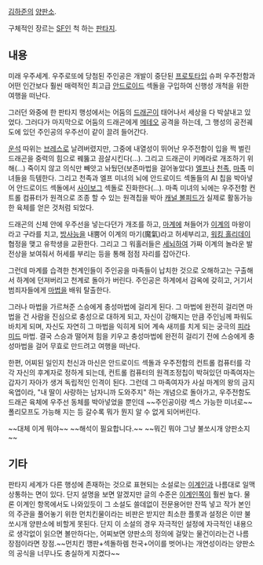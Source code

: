 [[김하준]]의 [[양판소]].

구체적인 장르는 [[SF]]인 척 하는 [[판타지]].

== 내용 ==
미래 우주세계. 우주로또에 당첨된 주인공은 개발이 중단된 [[프로토타입]] 슈퍼 우주전함과 어떤 인간보다 훨씬 매력적인 최고급 [[안드로이드]] 섹돌을 구입하여 신행성 개척을 위한 여행을 떠난다.

그러던 와중에 한 판타지 행성에서는 어둠의 [[드래곤]]이 태어나서 세상을 다 박살내고 있었다. 그러다가 마지막으로 어둠의 드래곤에게 [[메테오]] 공격을 하는데, 그 행성의 공전궤도에 있던 주인공의 우주선이 같이 끌려 들어간다.

[[운석]] 따위는 [[브레스]]로 날려버렸지만, 그중에 내열성이 뛰어난 우주전함이 입을 쩍 벌린 드래곤을 중력의 힘으로 꿰뚫고 끔살시킨다(…). 그리고 드래곤이 키메라로 개조하기 위해(...) 죽이지 않고 의식만 빼앗고 놔뒀던(보존마법을 걸어놓았다) [[엘프]]나 [[천족]], [[마족]] 미녀들을 득템한다. 그리고 천족과 엘프 미녀의 뇌에 안드로이드 섹돌들의 AI 칩을 박아넣어 안드로이드 섹돌에서 [[사이보그]] 섹돌로 진화한다(…). 마족 미녀의 뇌에는 우주전함 컨트롤 컴퓨터가 원격으로 조종 할 수 있는 원격칩을 박아 [[캐널 볼피드]]가 실제로 활동가능한 육체를 얻은 것처럼 되었다.

드래곤의 신체 안에 우주선을 넣는다던가 개조를 하고, [[마계]]에 쳐들어가 [[이계]]의 마왕이라고 구라를 치고, [[방사능]]을 내뿜어 이계의 마기(魔氣)라고 허세부리고, [[워킹 홀리데이]] 협정을 맺고 유학생을 교환한다. 그리고 그 워홀러들은 [[세뇌]]하여 가짜 이계의 놀라운 발전상을 보여줘서 허세를 부리는 등을 통해 점점 자리를 잡아간다.

그런데 마계를 습격한 천계인들이 주인공을 마족들이 납치한 것으로 오해하고는 구출해서 하계에 던져버리고 천계로 돌아가 버린다. 주인공은 하계에서 감옥에 갖히고, 거기서 범죄자들에게 [[마법]]을 배워 탈출한다.

그러나 마법을 가르쳐준 스승에게 충성마법에 걸리게 된다. 그 마법에 완전히 걸리면 마법을 건 사람을 진심으로 충성으로 대하게 되고, 자신이 강해지는 만큼 주인님께 파워도 바치게 되며, 자신도 자연히 그 마법을 익히게 되어 계속 새끼를 치게 되는 궁극의 [[피라미드]] 마법. 결국 스승과 떨어져 힘을 키우고 충성마법에 완전히 걸리기 전에 스승에게 충성마법을 걸어 무효로 만드려고 여행을 떠난다.

한편, 어찌된 일인지 천신과 마신은 안드로이드 섹돌과 우주전함의 컨트롤 컴퓨터를 각각 자신의 후계자로 정하게 되는데, 컨트롤 컴퓨터의 원격조정칩이 박혀있던 마족여자는 갑자기 자아가 생겨 독립적인 인격이 된다. 그런데 그 마족여자가 사실 마계의 왕의 금지옥엽이라, "내 딸이 사랑하는 남자니까 도와주지" 하는 개념으로 돌아가고, 우주전함도 드래곤 육체에 우주선 동체를 박아넣었을 뿐인데 ~~주인공이랑 섹스 가능한 미녀로~~ 폴리모프도 가능해 지는 등 갈수록 뭐가 뭔지 알 수 없게 되어버린다.

~~대체 이게 뭐야~~
~~해석이 필요합니다.~~
~~뭐긴 뭐야 그냥 불쏘시개 양판소지~~

== 기타 ==

판타지 세계가 다른 행성에 존재하는 것으로 표현되는 소설로는 [[이계인]]과 나름대로 일맥상통하는 면이 있다. 단지 설명을 보면 알겠지만 글의 수준은 [[이계인]]쪽이 훨씬 높다. 물론 이계인 항목에서도 나와있듯이 그 소설도 쓸데없이 전문용어만 잔뜩 넣고 작가 본인의 주관을 풀어놓기 위한 먼치킨물이라는 비판은 받지만 최소한 플롯과 설정은 이딴 불쏘시개 양판소에 비할게 못된다. 단지 이 소설의 경우 자극적인 설정에 자극적인 내용으로 생각없이 읽으면 볼만하다는, 어찌보면 양판소의 정의에 걸맞는 물건이라는건 나름 장점이라면 장점.~~먼치킨 깽판+섹돌하렘 천국+어이를 벗어나는 개연성이라는 양판소의 공식을 너무나도 충실하게 지켰다~~

